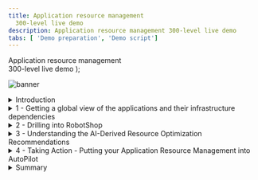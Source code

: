 ```yaml
---
title: Application resource management
  300-level live demo
description: Application resource management 300-level live demo
tabs: [ 'Demo preparation', 'Demo script']
---
```


  <span>
    Application resource management <br/> 300-level live demo
  </span> );

![banner](./images/Incident-Resolution-300-Script.jpg)

<span id="top"></span>

<details>
<summary>Introduction</summary>
<br/>

In this demo, I'll show you how Turbonomic helps SREs and IT Ops teams proactively assure application performance and drive operational efficiency across their mission critical deployments.

<br/>

Home Robots Inc is fully digital global consumer electronic company that sells a growing array of innovative robots that assist with mundane household chores. RobotShop is the primary market place where clients browse and make online purchases.  RobotShop is a microservices-based cloud native app. The spot promotions and other marketing events around the globe result in varying and unpredictable load patterns. The site has suffered from customer experience issues due to application performance that was caused by underlying resource issues. The IT Ops teams lack the full stack visibility and tend to either over or under provision based on best-guesses - this is highly inefficient, very costly and risky.  <br/><br/>

In this demo we will show you how Turbonomic, a solution based on Application Resource Management can help Home Robots Inc. We will:

<br/>
• See how Turbonomic stitches together a full-stack view from business applications to the platform all the way to the underlying physical infrastructure. <br/>
• Examine a few types of resource optimization recommendations generated by the AI-based platform analytics. <br/>
• Demonstrate how the execution of the derived Actions can be automated. <br/>

<br/>

**[Go to top](#top)**

</details>

<details>

<summary>1 - Getting a global view of the applications and their infrastructure dependencies</summary>

<br/>

| **1.1** | **Ingest data from observability platforms and  other monitoring tools** |
| :--- | :--- |
| **Narration** | Turbonomic requires configuration and operational performance data to make recommendations. The more data the better.<br/><br/>RobotShop is being observed by Instana. Turbonomic in turn has tight integrations with Instana and other monitoring tools and therefore has access to this performance data.<br/><br/>Turbonomic ingests, normalizes and builds a common data model to "stitch" together a graphical view of the application-to-resource dependencies. This is called the Supply Chain. |
| **Actions** | 1.1.1 - Click **Settings** (1), select **Target Configurations** (2), and select the **avar.coc-ibm.com** Instana option (3). <br/> <br/> <img src="./images//target-configurations.jpg" width="800" /> |

| **1.2** | **Examine the global supply chain** |
| :--- | :--- |
| **Narration** | We are responsible for RobotShop - but before we dive into RobotShop it is important to take a step back and understand the global picture :-what others apps are consuming shared resources here, what platforms are applications deployed to and what are the underlying infrastructure components involved.<br/><br/>The Global Supply Chain provides the  visualization and serves as a graphical organizer of the various entities in the IT stack and models the dynamic relationships all the way from the managed Application, across the underlying related infrastructure layers from the on-prem data center all the way out to the cloud. |
| **Action** &nbsp; 1.2.1 | Log in to the Turbonomic instance, ensuring that you are on the **Application** tab of the **Turbonomic Home Page**. <br/><br/>  <img src="./images/Global-Supply-Chain.jpg" width="800" /> |
| **Narration** | RobotShop is a modern containerized application. It is deployed to a highly virtualized on-prem environment based on Red Hat OpenShift. <br/><br/>RobotShop shares cluster resources with other applications. Hence the performance of RobotShop is directly impacted by competing apps and shared infrastructure. <br/><br/>Starting at the top you have all the Business Applications that Turbonomic is aware off in this deployment environment. Business Applications are composed of Business Transactions - which are logical business function that an end-user would execute. A purchase or add-to-cart is an example of a business transaction. Transactions in turn use Services - where a service is basically a REST endpoint.<br/><br/>Going down the supply chain you see the components that build up the lower layers of the application stack - ranging from K8S and vSphere virtualization controllers to database servers, storage volumes, hosts and all the way out to availability zones on the public cloud. <br/><br/>Each circle represents an IT entity, the color reflects the current health of the entities - Red points to a critical risk, yellow is an area to improve efficiency and green is healthy. <br/><br/>You can set a time frame from recent hours to the past year - this flexibility to visualize resource relationships at varying points in time is also very valuable. |
| **Narration** | Let's see what are the Top Business Applications at risk - that need immediate attention. The list is ordered in terms of severity.<br/><br/>We can observe that RobotShop currently has SLO violations - where response time is up and throughput is below expected service levels.<br/><br/>The Application Resource Health bar indicates that there are some critical performance issues (in Red) as well as some area to improve efficiency (in Yellow).<br/><br/>The Actions button will take you to the Actions panel enabling you to take the recommended actions directly from Turbonomic. |
| **Action** &nbsp; 1.2.2 | Hover your mouse over the **Business Applications** entity and **Click Business Applications** entity. <br/><br/>  <img src="./images/RobotShop-SLO-Violation.png" width="800" /> |

<br/>

**[Go to top](#top)**

</details>

<details>

<summary>2 - Drilling into RobotShop</summary>

<br/>

| **2.1** | **Examine the RobotShop specific Supply Chain (Resource Dependencies)** |
| :--- | :--- |
| **Narration** | Now that we have a broad understanding of the Global View, let's examine the health of our app RobotShop. This is called Scoping. <br/><br/>The Supply Chain views, whether Global or Scoped to a specific app (like RobotShop in our case), serves as a single source of information and helps bridge the communication gap that often exists between the Application owners and IT Ops infrastructure teams. |
| **Action** &nbsp; 2.1.1 | Click the **RobotShop** link to Scope to RobotShop.  <br/> <br/> <img src="./images/RobotShop-Supply-Chain.jpg" width="800" /> |
| **Narration** | The Supply Chain is scoped to RobotShop. The charts provide a quick view of the overall operating health of RobotShop.<br/><br/>Turbonomic builds its application-awareness from tools like Instana and discovers Kubernetes pods via a set of deployed probes. Notice that, since RobotShop is a Kubernetes-based cloud native application, all the entities appearing in the supply chain are specific to a Container Platform infrastructure. The container platform in this case is RHOCP and runs on a VMWare cluster on-prem. Hence, there are no cloud entities in the RobotShop supply chain. |
| **Action** &nbsp; 2.1.2 | In the **Pending Actions** chart, click on **Show All**. On the **Action Center** panel, select **Workload Controller**. Click **Details**. <br/> <br/> <img src="./images/RobotShop-Performance-Action-click-DETAILS.jpg" width="800" /> |
| **Narration** | Based on the ongoing holistic analysis that the Turbonomic engine does of your environment it generates actions that you can take to resolve and AVOID emerging problems. <br/><br/>The actions are scoped to the containers that are part of the  RobotShop deployment. <br/><br/>Here we can see container resize actions, categorized as Performance and Efficiency actions and displayed for you to investigate further or execute directly. <br/><br/>Container Resize UP actions are typically Performance-Centric actions that are driven to resolve an underlying resource congestion issue.<br/><br/>Container Resize DOWN actions are typically Efficiency-centric actions that are pointing to a resource optimization opportunity likely a consequence of resource over-provisioning. |

<br/>

**[Go to top](#top)**

</details>

<details>

<summary>3 - Understanding the AI-Derived Resource Optimization Recommendations </summary>

<br/>

| **3.1** | **Analyze a RobotShop Performance Recommendation** |
| :--- | :--- |
| **Narration** | Let's explore one of the generated RobotShop Performance actions recommendations in more detail. |
| **Action** &nbsp; 3.1.1 | On the **Action Details** page, click **Expand Details** to inspect the rationale behind the recommendations.<br/> <br/> <img src="./images/Expand-Action-Details.jpg" width="800" /> |
| **Narration** | The graphs show an imminent congestion of virtual memory for the RobotShop card pod. This is based on the a percentile analysis from the last 30 days observation period. A recommendation to upsize the existing memory from 100 MB to 228 MB is being made. The analysis also shows that if this action is take it will result in a reduction of memory utilization from 82% to 36%. This memory upsizing will mitigate the detected risk of contention for memory resources. |

| **3.2** | **Analyze a RobotShop efficiency recommendation** |
| :--- | :--- |
| **Narration** | When the architect initially does sizing, the values are based on best-guesses and taking a safer path typically resulting in over-provisioning of resources. Therefore there is often opportunity to reclaim unused expensive resources and save costs. |
| **Action** &nbsp; 3.2.1 | On the **Action Center** panel, select **rabbitmq**. Click **Details**.<br/><br/> <img src="./images/rabbitmq-overprovisioning-1.jpg" width="800" /> <br/><img src="./images/rabbitmq-overprovisioning-2.jpg" width="800" /> |
| **Narration** | Based on resource analysis of the RobotShop rabbitmq service we can see that memory is over-provisioned and can be reduced. An Efficiency recommendation is being made to reduce the memory of the pod from 512 MB to 384 MB. The downsizing will improve memory utilization without impacting overall service performance.<br/><br/>CPU on the other hand is potentially risky at 90% utilization level. The CPU congestion can result in a performance degradation of this service.  A recommendation is also being made to double the CPU capacity of the RobotShop rabbitmq container. |

| **3.3** | **Analyze an Efficiency action** |
| :--- | :--- |
| **Narration** | The performance of service depends on the availability of compute resources to the encapsulating pod. The pod runs on a node - hence the performance and efficiency of the node matters. We will see how Turbonomic is able to intelligently and proactively redistribute workloads in real-time to better optimize the full stack. |
| **Action** &nbsp; 3.3.1 | On the **RobotShop** Supply chain, hover over the **Namespace** entity. Inspect the popup to get a quick view of the risks, then click **Namespace**.<br/> <br/> <img src="./images/RobotShop-Namespace.jpg" width="800" />
| **Narration** | A Namespace is a logical pool of resources in a Kubernetes environment that manages workloads based on specific requirements or business needs.  The Capacity and Usage chart provides a quick view into quotas set on this cluster and the relative utilization of the resources. These quotas serve as the guardrails when making container sizing decisions. In the Top Services chart it shows that the RobotShop rabbitmq service can benefit from some performance and efficiency actions. |
| **Action** &nbsp; 3.3.2 | On the **Service-robot-shop/rabbitmq** row, click on **Actions**.<br/><br/>  <img src="./images/rabbitmq-Actions-Click.jpg" width="800" /> |
| **Action** &nbsp; 3.3.3 | On the **Action Center** panel, under **Move**, select **Container Pods**, then **robotshop/rabbitmq** under **Move Actions**. Click **Details**.<br/> <br/> <img src="./images/rabbitmq-Action-Details-1.jpg" width="800" /> |
| **Narration** | The RobotShop rabbitmq service is a queueing service hosting the RabbitMQ server. Turbonomic analysis indicates that the worker node currently hosting the rabbitmq service is under-utilized and operational efficiency can be further improved by moving this service to another worker node and in that process consolidating the cluster resources on fewer worker nodes. The analytics also computes the approximate future resource utilization rates of the source and target worker nodes if the actions were to be taken. In the absence of these capabilities the alternate manual approach can be slow, reactive, error-prone and increasingly challenging as the number of services on the cluster grow.<br/><br/>Last but not least, the analytics also inform the user whether these resource optimization actions can be taken right from within Turbonomic. Let's look at that next. |
 
<br/>

**[Go to top](#top)**

</details>

<details>

<summary>4 - Taking Action - Putting your Application Resource Management into AutoPilot </summary>

<br/>

| **4.1** | **Take action** |
| :--- | :--- |
| **Narration** | A key part of the Application Resource Management process is to generate a set of actions that the user can take to proactively avoid a potential performance issue. All actions generated appear as pending and can be viewed in the Pending Actions chart, as we've seen above. We can then determine whether to execute them manually right from within Turbonomic or automate the action execution and remove or minimize the human intervention. Let's look at the manual execution process first. |
| **Action** &nbsp; 4.1.1 | In the **Action Center** panel, under **Move**, select the **robot-shop/rabbitmq** action. Click **Execute Action**.<br/><br/> <img src="./images/Take-Action-Manually.jpg" width="800" /> |
| **Narration** | Now let's manually execute the recommended resource Efficiency action on the robot-shop/rabbitmq service. Turbonomic allows you to execute the recommended action right from within the platform - this is very convenient and enhances productivity as no tool hopping is necessary and all the audit trails of what actions were executed, by whom and when are easily available for compliance purposes if necessary. |

| **4.2** | **Automating Action Execution - Towards Eliminating Manual Intervention** |
| :--- | :--- |
| **Narration** | RobotShop is composed of a dozen or so microservices. Given the fluctuating demand patterns and the availability of compute resources resource optimization actions will be continuously generated by the platform - with the sole goal of keeping RobotShop in the 'desired state'. <br/><br/>We will now briefly walk through how we can define automation policies to automate this action execution. |
| **Action** &nbsp; 4.2.1 | From **Settings**, click  **Policies**, then click **New Automation Policy** and select **Container Pod**.<br/> <br/> <img src="./images/Automation-Policy-1.jpg" width="800" /> |
| **Narration** | The process defining an automation policy is the same across the various entity types, but the Action Types vary as they are entity specific. |
| **Action** &nbsp; 4.2.2 | Fill out the **Action and Orchestration Panel** as shown below.<br/> <br/> <img src="./images/Automation-Policy-2.jpg" width="800" /> |
| **Narration** | ARE MEANT TO BE ACTIONS? Define the Action Types that will be automated by this automation policy - Move, Suspend, Provision<br/><br/>Set Action Generation --> Generate Actions<br/><br/>Set Action Acceptance --> Automatic<br/><br/>DO NOT click SUBMIT |
| **Narration** | Once the Automation Policy is saved it will go into effect, all Actions generated such as Move - Suspend - Provision, will then be automatically executed.<br/><br/>The main benefit and best-practice of Turbonomic, is to have an increasing number of actions be executed automatically. This will remove human intervention and leverage automation to maintain application performance and improve operational efficiency. |

<br/>

**[Go to top](#top)**

</details>

<details>

<summary>Summary</summary>

<br/>

In this demo we used RobotShop, a cloud-native application to demonstrate how Turbonomic, leverages the principles of Application Resource Management to:<br/><br/>

- Provide full stack visibility and control into your diverse deployment environments<br/>
- Conduct continuous application-aware resource optimization, balancing demand and supply in realtime<br/>
- Enable the Automated Execution of the AI-derived and platform-generated actions 

<br/>

Using RobotShop, we walked through examples of container right sizing, over-provisioning and workload consolidation and how Turbonomic can  analyze-detect-act to assure the performance of your applications and to improve the operational efficiency of the supporting application infrastructure. 

<br/>

**[Go to top](#top)**

</details>
